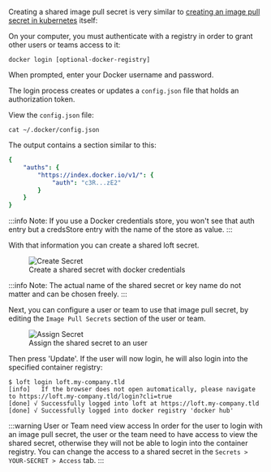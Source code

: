 Creating a shared image pull secret is very similar to [creating an image pull secret in kubernetes](https://kubernetes.io/docs/tasks/configure-pod-container/pull-image-private-registry/) itself:

On your computer, you must authenticate with a registry in order to grant other users or teams access to it:

```
docker login [optional-docker-registry]
```

When prompted, enter your Docker username and password.

The login process creates or updates a `config.json` file that holds an authorization token.

View the `config.json` file:

```
cat ~/.docker/config.json
```

The output contains a section similar to this:

```yaml
{
    "auths": {
        "https://index.docker.io/v1/": {
            "auth": "c3R...zE2"
        }
    }
}
```

:::info
Note: If you use a Docker credentials store, you won't see that auth entry but a credsStore entry with the name of the store as value.
:::

With that information you can create a shared loft secret.

<figure class="frame">
    <img src="/docs/media/v1/ui/secrets/image-pull-secret.png" alt="Create Secret" />
    <figcaption>Create a shared secret with docker credentials</figcaption>
</figure>

:::info
Note: The actual name of the shared secret or key name do not matter and can be chosen freely.
:::

Next, you can configure a user or team to use that image pull secret, by editing the `Image Pull Secrets` section of the user or team.

<figure class="frame">
    <img src="/docs/media/v1/ui/secrets/image-pull-secret-user.png" alt="Assign Secret" />
    <figcaption>Assign the shared secret to an user</figcaption>
</figure>

Then press 'Update'. If the user will now login, he will also login into the specified container registry:

```
$ loft login loft.my-company.tld
[info]   If the browser does not open automatically, please navigate to https://loft.my-company.tld/login?cli=true
[done] √ Successfully logged into loft at https://loft.my-company.tld
[done] √ Successfully logged into docker registry 'docker hub'
```

:::warning User or Team need view access
In order for the user to login with an image pull secret, the user or the team need to have access to view the shared secret, otherwise they will not be able to login into the container registry. You can change the access to a shared secret in the `Secrets > YOUR-SECRET > Access` tab.
::: 
